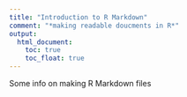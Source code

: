 ```yaml
---
title: "Introduction to R Markdown"
comment: "*making readable doucments in R*"
output: 
  html_document:
    toc: true
    toc_float: true
---
```


Some info on making R Markdown files